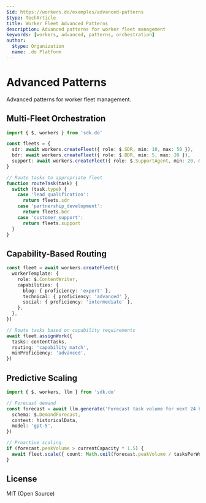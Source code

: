 ```yaml
---
$id: https://workers.do/examples/advanced-patterns
$type: TechArticle
title: Worker Fleet Advanced Patterns
description: Advanced patterns for worker fleet management
keywords: [workers, advanced, patterns, orchestration]
author:
  $type: Organization
  name: .do Platform
---
```


# Advanced Patterns

Advanced patterns for worker fleet management.

## Multi-Fleet Orchestration

```typescript
import { $, workers } from 'sdk.do'

const fleets = {
  sdr: await workers.createFleet({ role: $.SDR, min: 10, max: 50 }),
  bdr: await workers.createFleet({ role: $.BDR, min: 5, max: 20 }),
  support: await workers.createFleet({ role: $.SupportAgent, min: 20, max: 100 }),
}

// Route tasks to appropriate fleet
function routeTask(task) {
  switch (task.type) {
    case 'lead_qualification':
      return fleets.sdr
    case 'partnership_development':
      return fleets.bdr
    case 'customer_support':
      return fleets.support
  }
}
```

## Capability-Based Routing

```typescript
const fleet = await workers.createFleet({
  workerTemplate: {
    role: $.ContentWriter,
    capabilities: {
      blog: { proficiency: 'expert' },
      technical: { proficiency: 'advanced' },
      social: { proficiency: 'intermediate' },
    },
  },
})

// Route tasks based on capability requirements
await fleet.assignWork({
  tasks: contentTasks,
  routing: 'capability_match',
  minProficiency: 'advanced',
})
```

## Predictive Scaling

```typescript
import { $, workers, llm } from 'sdk.do'

// Forecast demand
const forecast = await llm.generate('Forecast task volume for next 24 hours based on historical data', {
  schema: $.DemandForecast,
  context: historicalData,
  model: 'gpt-5',
})

// Proactive scaling
if (forecast.peakVolume > currentCapacity * 1.5) {
  await fleet.scale({ count: Math.ceil(forecast.peakVolume / tasksPerWorker) })
}
```

## License

MIT (Open Source)
